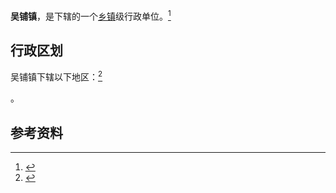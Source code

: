 {{中国乡级行政区|42/09/23/103/000}}

'''吴铺镇'''，是{{PRC admin/fullname|42/09/23/103/000|3}}下辖的一个[[乡镇|乡镇]]级行政单位。<ref>{{PRC admin/ref sgc|{{PRC admin/parent|42/09/23/103/000}}}}</ref>

== 行政区划 ==

吴铺镇下辖以下地区：<ref>{{PRC admin/ref sgc|42/09/23/103/000}}</ref>

{{PRC admin/children|42/09/23/103/000}}。

== 参考资料 ==

{{reflist}}

{{行政区划小作品}}
{{PRC admin/navcat|42/09/23/103/000}}